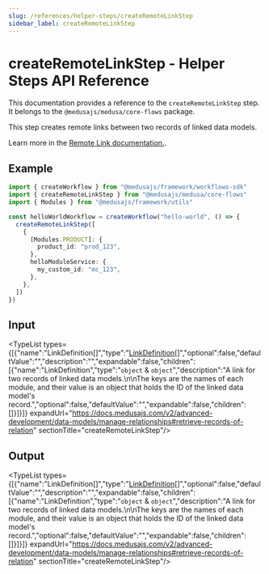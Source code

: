 ```yaml
---
slug: /references/helper-steps/createRemoteLinkStep
sidebar_label: createRemoteLinkStep
---
```



# createRemoteLinkStep - Helper Steps API Reference

This documentation provides a reference to the `createRemoteLinkStep` step. It belongs to the `@medusajs/medusa/core-flows` package.

This step creates remote links between two records of linked data models.

Learn more in the [Remote Link documentation.](https://docs.medusajs.com/advanced-development/modules/remote-link#create-link).

## Example

```ts
import { createWorkflow } from "@medusajs/framework/workflows-sdk"
import { createRemoteLinkStep } from "@medusajs/medusa/core-flows"
import { Modules } from "@medusajs/framework/utils"

const helloWorldWorkflow = createWorkflow("hello-world", () => {
  createRemoteLinkStep([
    {
      [Modules.PRODUCT]: {
        product_id: "prod_123",
      },
      helloModuleService: {
        my_custom_id: "mc_123",
      },
    },
  ])
})
```

## Input

<TypeList types={[{"name":"LinkDefinition[]","type":"[LinkDefinition](../../../types/ModulesSdkTypes/types/types.ModulesSdkTypes.LinkDefinition/page.mdx)[]","optional":false,"defaultValue":"","description":"","expandable":false,"children":[{"name":"LinkDefinition","type":"`object` & `object`","description":"A link for two records of linked data models.\n\nThe keys are the names of each module, and their value is an object that holds the ID of the linked data model's record.","optional":false,"defaultValue":"","expandable":false,"children":[]}]}]} expandUrl="https://docs.medusajs.com/v2/advanced-development/data-models/manage-relationships#retrieve-records-of-relation" sectionTitle="createRemoteLinkStep"/>

## Output

<TypeList types={[{"name":"LinkDefinition[]","type":"[LinkDefinition](../../../types/ModulesSdkTypes/types/types.ModulesSdkTypes.LinkDefinition/page.mdx)[]","optional":false,"defaultValue":"","description":"","expandable":false,"children":[{"name":"LinkDefinition","type":"`object` & `object`","description":"A link for two records of linked data models.\n\nThe keys are the names of each module, and their value is an object that holds the ID of the linked data model's record.","optional":false,"defaultValue":"","expandable":false,"children":[]}]}]} expandUrl="https://docs.medusajs.com/v2/advanced-development/data-models/manage-relationships#retrieve-records-of-relation" sectionTitle="createRemoteLinkStep"/>
